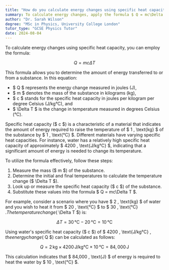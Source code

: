 ```yaml
---
title: "How do you calculate energy changes using specific heat capacity?"
summary: To calculate energy changes, apply the formula $ Q = mc\Delta T $, where $ Q $ is energy, $ m $ is mass, $ c $ is specific heat capacity, and $ \Delta T $ is temperature change.
author: "Dr. Sarah Wilson"
degree: "MSc in Physics, University College London"
tutor_type: "GCSE Physics Tutor"
date: 2024-08-04
---
```


To calculate energy changes using specific heat capacity, you can employ the formula:

$$ Q = mc\Delta T $$

This formula allows you to determine the amount of energy transferred to or from a substance. In this equation:

- $ Q $ represents the energy change measured in joules (J),
- $ m $ denotes the mass of the substance in kilograms (kg),
- $ c $ stands for the specific heat capacity in joules per kilogram per degree Celsius (J/kg°C), and
- $ \Delta T $ is the change in temperature measured in degrees Celsius (°C).

Specific heat capacity ($ c $) is a characteristic of a material that indicates the amount of energy required to raise the temperature of $ 1 \, \text{kg} $ of the substance by $ 1 \, \text{°C} $. Different materials have varying specific heat capacities. For instance, water has a relatively high specific heat capacity of approximately $ 4200 \, \text{J/kg°C} $, indicating that a significant amount of energy is needed to change its temperature.

To utilize the formula effectively, follow these steps:

1. Measure the mass ($ m $) of the substance.
2. Determine the initial and final temperatures to calculate the temperature change ($ \Delta T $).
3. Look up or measure the specific heat capacity ($ c $) of the substance.
4. Substitute these values into the formula $ Q = mc\Delta T $.

For example, consider a scenario where you have $ 2 \, \text{kg} $ of water and you wish to heat it from $ 20 \, \text{°C} $ to $ 30 \, \text{°C} $. The temperature change ($ \Delta T $) is:

$$ \Delta T = 30 \, \text{°C} - 20 \, \text{°C} = 10 \, \text{°C} $$

Using water's specific heat capacity ($ c $) of $ 4200 \, \text{J/kg°C} $, the energy change ($ Q $) can be calculated as follows:

$$ Q = 2 \, \text{kg} \times 4200 \, \text{J/kg°C} \times 10 \, \text{°C} = 84,000 \, \text{J} $$

This calculation indicates that $ 84,000 \, \text{J} $ of energy is required to heat the water by $ 10 \, \text{°C} $.
    